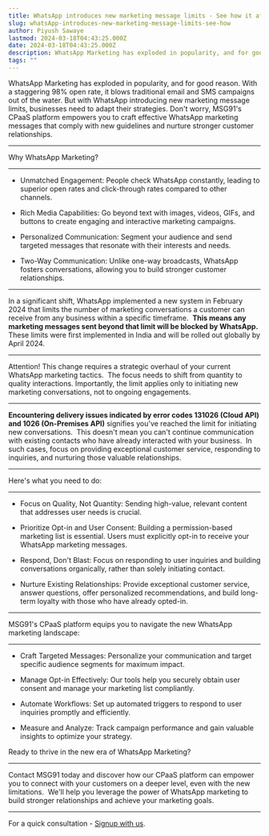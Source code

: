 ```yaml
---
title: WhatsApp introduces new marketing message limits - See how it affects you
slug: whatsApp-introduces-new-marketing-message-limits-see-how
author: Piyush Sawaye
lastmod: 2024-03-18T04:43:25.000Z
date: 2024-03-18T04:43:25.000Z
description: WhatsApp Marketing has exploded in popularity, and for good reason. With a staggering 98% open rate, it blows traditional email and SMS campaigns out of the water. But with WhatsApp introducing new marketing message limits, businesses need to adapt their strategies. Don't worry, MSG91's CPaaS platform empowers you to craft effective [WhatsApp marketing](https://msg91.com/whatsapp) messages that comply with new guidelines and nurture stronger customer relationships.
tags: ""
---
```


WhatsApp Marketing has exploded in popularity, and for good reason. With a staggering 98% open rate, it blows traditional email and SMS campaigns out of the water. But with WhatsApp introducing new marketing message limits, businesses need to adapt their strategies. Don't worry, MSG91's CPaaS platform empowers you to craft effective WhatsApp marketing messages that comply with new guidelines and nurture stronger customer relationships.

****

Why WhatsApp Marketing?

****

- Unmatched Engagement: People check WhatsApp constantly, leading to superior open rates and click-through rates compared to other channels.

- Rich Media Capabilities: Go beyond text with images, videos, GIFs, and buttons to create engaging and interactive marketing campaigns.

- Personalized Communication: Segment your audience and send targeted messages that resonate with their interests and needs.

- Two-Way Communication: Unlike one-way broadcasts, WhatsApp fosters conversations, allowing you to build stronger customer relationships.

****

In a significant shift, WhatsApp implemented a new system in February 2024 that limits the number of marketing conversations a customer can receive from any business within a specific timeframe.  **This means any marketing messages sent beyond that limit will be blocked by WhatsApp.**  These limits were first implemented in India and will be rolled out globally by April 2024.

****

Attention! This change requires a strategic overhaul of your current WhatsApp marketing tactics.  The focus needs to shift from quantity to quality interactions. Importantly, the limit applies only to initiating new marketing conversations, not to ongoing engagements.

****

**Encountering delivery issues indicated by error codes 131026 (Cloud API) and 1026 (On-Premises API)** signifies you've reached the limit for initiating new conversations.  This doesn't mean you can't continue communication with existing contacts who have already interacted with your business.  In such cases, focus on providing exceptional customer service, responding to inquiries, and nurturing those valuable relationships.

****

Here's what you need to do:

****

- Focus on Quality, Not Quantity: Sending high-value, relevant content that addresses user needs is crucial.

- Prioritize Opt-in and User Consent: Building a permission-based marketing list is essential. Users must explicitly opt-in to receive your WhatsApp marketing messages.

- Respond, Don't Blast: Focus on responding to user inquiries and building conversations organically, rather than solely initiating contact.

- Nurture Existing Relationships: Provide exceptional customer service, answer questions, offer personalized recommendations, and build long-term loyalty with those who have already opted-in.

****

MSG91's CPaaS platform equips you to navigate the new WhatsApp marketing landscape:

****

- Craft Targeted Messages: Personalize your communication and target specific audience segments for maximum impact.

- Manage Opt-in Effectively: Our tools help you securely obtain user consent and manage your marketing list compliantly.

- Automate Workflows: Set up automated triggers to respond to user inquiries promptly and efficiently.

- Measure and Analyze: Track campaign performance and gain valuable insights to optimize your strategy.

Ready to thrive in the new era of WhatsApp Marketing?

****

Contact MSG91 today and discover how our CPaaS platform can empower you to connect with your customers on a deeper level, even with the new limitations.  We'll help you leverage the power of WhatsApp marketing to build stronger relationships and achieve your marketing goals.

****

For a quick consultation - [Signup with us](https://msg91.com/signup?utm_source=tiger\&utm_medium=blogPost\&utm_campaign=marketinglimits).
